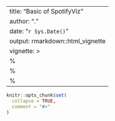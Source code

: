 
---
title: "Basic of SpotifyViz"
author: "."
date: "`r Sys.Date()`"
output: rmarkdown::html_vignette
vignette: >
  %\VignetteIndexEntry{Basic of SpotifyViz}
  %\VignetteEngine{knitr::rmarkdown}
  %\VignetteEncoding{UTF-8}
---

```{r setup, include = FALSE}
knitr::opts_chunk$set(
  collapse = TRUE,
  comment = "#>"
)
```



<!-- This vignette introduces to basic analyze data from spotify using spoitfyviz package. -->

<!-- To begin, we'll load spotifyviz. -->

<!-- ```{r, warning=F} -->
<!-- library(spotifyviz) -->
<!-- ``` -->

<!-- ## Loading data -->


<!-- To analyze data from spotify first we have to load the data. We're gonna use `make_streaming_history_dt()` to load streaming history, `prepare_playlists()` to load playlists and `make_search_queries_dt()` for search queries. In addition, if we want to have table with streaming history suited for rest of the functions, we need to call `prepare_streming_history()`. -->

<!-- ```{r, warning=F} -->

<!-- str_his = make_streaming_history_dt(".") -->
<!-- str_his_dt = prepare_streaming_history(str_his) -->

<!-- search_queries = make_search_queries_dt(".") -->

<!-- playlists = prepare_playlists(".") -->

<!-- system.file() -->
<!-- ``` -->

<!-- Now we can see how do they look like. -->

<!-- ```{r} -->
<!-- head(str_his_dt) -->

<!-- head(search_queries) -->

<!-- head(playlists) -->
<!-- ``` -->

<!-- ## Operations on data -->

<!-- Now, since we have our data in appropriate, we can start analyzing. -->

<!-- ```{r} -->
<!-- make_summary_dt(str_his_dt, start_date = "2018-01-01", end_date = "2019-01-01", as_percentage = T) -->
<!-- ``` -->


<!-- ```{r} -->
<!-- most_played(str_his_dt, track_or_artist = "artist", show_skipped = F, how_many = 10) -->
<!-- ``` -->

<!-- ```{r} -->
<!-- most_skipped(str_his_dt, track_or_artist = "track", for_view = T, how_many = 10) -->
<!-- ``` -->


<!-- ```{r} -->
<!-- how_long_listened(str_his_dt, start_date = "2018-01-01", end_date = "2019-01-01", as_percentage = T, for_viewing = T) -->
<!-- ``` -->

<!-- ```{r} -->
<!-- how_many_skipped(str_his_dt, start_date = "2018-01-01", end_date = "2019-01-01", as_percentage = T) -->
<!-- ``` -->


<!-- ```{r} -->
<!-- plot_searches(search_queries, additional = "platform") -->
<!-- ``` -->


<!-- ```{r} -->
<!-- playlists_wide = str_his_with_playlists_wide(playlists, str_his_dt) -->


<!-- plot_in_playlists_count(playlists_wide, as_percentage = T, time_or_count = "time", time_unit = "hours") -->
<!-- ``` -->


<!-- ```{r} -->
<!-- playlist_long = str_his_with_playlists_long(playlists, str_his_dt) -->

<!-- plot_playlist_popularity(playlist_long, time_or_count = "time", time_unit = "hours") -->
<!-- ``` -->


<!-- ```{r} -->
<!-- plot_track_count(str_his_dt, only_skipped = F, by = "week") -->
<!-- ``` -->

<!-- ```{r} -->
<!-- plot_track_count_by_period(str_his_dt, period = "hour", as_percentage = T, include_skipped = T, by_weekday = T) -->
<!-- ``` -->


<!-- ```{r} -->
<!-- sessions = continuous_listening(str_his_dt, mins = 5) -->
<!-- head(sessions) -->


<!-- ``` -->

<!-- ```{r} -->
<!-- long_session = longest_session(str_his_dt, mins = 5) -->

<!-- head(long_session) -->
<!-- ``` -->

<!-- ```{r} -->
<!-- make_session_stats(long_session) -->
<!-- ``` -->


<!-- ```{r} -->

<!-- head(sessions_length(str_his_dt, mins = 5)) -->

<!-- head(sessions_intervals(str_his_dt, mins = 5)) -->
<!-- ``` -->


<!-- ```{r} -->
<!-- sessions_visualize(str_his_dt, mins = 5, as_percentage = T) -->

<!-- ``` -->

